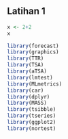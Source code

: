 ## Latihan 1

```r
x <- 2+2
x
```

```r
library(forecast)
library(graphics)
library(TTR)
library(TSA)
library(aTSA)
library(lmtest)
library(MLmetrics)
library(car)
library(dplyr)
library(MASS)
library(tsibble)
library(tseries)
library(ggplot2)
library(nortest)
```


